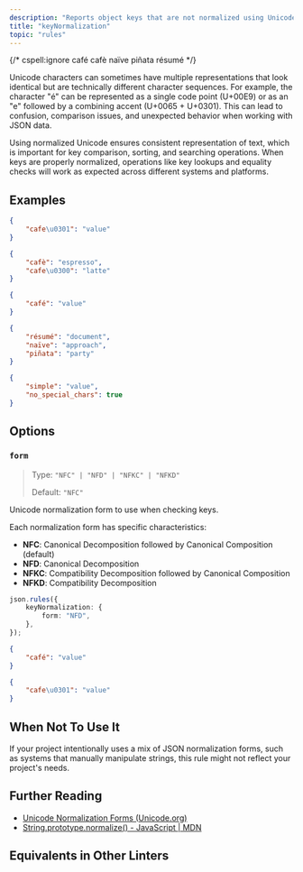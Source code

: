 ```yaml
---
description: "Reports object keys that are not normalized using Unicode normalization forms."
title: "keyNormalization"
topic: "rules"
---
```



{/* cspell:ignore café cafè naïve piñata résumé */}

<RuleSummary plugin="json" rule="keyNormalization" />

Unicode characters can sometimes have multiple representations that look identical but are technically different character sequences.
For example, the character "é" can be represented as a single code point (U+00E9) or as an "e" followed by a combining accent (U+0065 + U+0301).
This can lead to confusion, comparison issues, and unexpected behavior when working with JSON data.

Using normalized Unicode ensures consistent representation of text, which is important for key comparison, sorting, and searching operations.
When keys are properly normalized, operations like key lookups and equality checks will work as expected across different systems and platforms.

## Examples

<Tabs>
<TabItem label="❌ Incorrect">

```json
{
	"cafe\u0301": "value"
}
```

```json
{
	"cafè": "espresso",
	"cafe\u0300": "latte"
}
```

</TabItem>
<TabItem label="✅ Correct">

```json
{
	"café": "value"
}
```

```json
{
	"résumé": "document",
	"naïve": "approach",
	"piñata": "party"
}
```

```json
{
	"simple": "value",
	"no_special_chars": true
}
```

</TabItem>
</Tabs>

## Options

### `form`

> Type: `"NFC" | "NFD" | "NFKC" | "NFKD"`
>
> Default: `"NFC"`

Unicode normalization form to use when checking keys.

Each normalization form has specific characteristics:

- **NFC**: Canonical Decomposition followed by Canonical Composition (default)
- **NFD**: Canonical Decomposition
- **NFKC**: Compatibility Decomposition followed by Canonical Composition
- **NFKD**: Compatibility Decomposition

```ts
json.rules({
	keyNormalization: {
		form: "NFD",
	},
});
```

<Tabs>
<TabItem label="❌ Incorrect">

```json
{
	"café": "value"
}
```

</TabItem>
<TabItem label="✅ Correct">

```json
{
	"cafe\u0301": "value"
}
```

</TabItem>
</Tabs>

## When Not To Use It

If your project intentionally uses a mix of JSON normalization forms, such as systems that manually manipulate strings, this rule might not reflect your project's needs.

## Further Reading

- [Unicode Normalization Forms (Unicode.org)](https://unicode.org/reports/tr15/)
- [String.prototype.normalize() - JavaScript | MDN](https://developer.mozilla.org/en-US/docs/Web/JavaScript/Reference/Global_Objects/String/normalize)

## Equivalents in Other Linters

<RuleEquivalents pluginId="json" ruleId="keyNormalization" />
